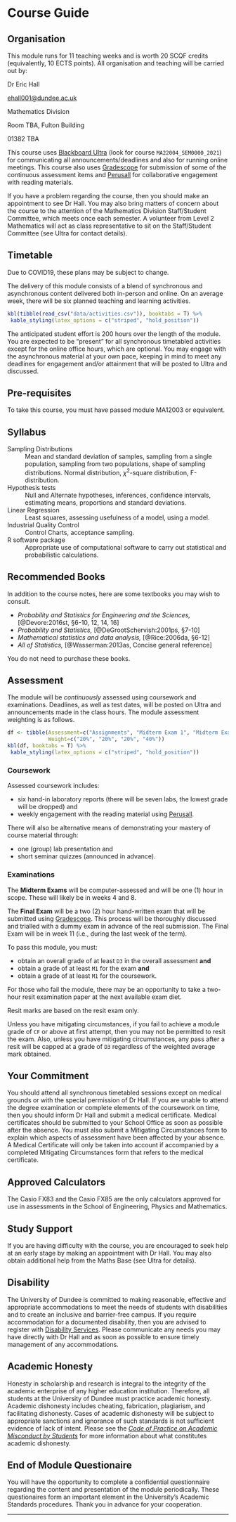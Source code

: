 # Course Guide {-#cg}

## Organisation {-#cg-organization}

This module runs for 11 teaching weeks and is worth 20 SCQF credits (equivalently, 10 ECTS points). All organisation and teaching will be carried out by:

:::{.noteblock}
Dr Eric Hall   

[ehall001@dundee.ac.uk](mailto:ehall001@dundee.ac.uk)

Mathematics Division   

Room TBA,
Fulton Building   

01382 TBA
:::

This course uses [Blackboard Ultra](my.dundee.ac.uk) (look for course `MA22004_SEM0000_2021`) for communicating all announcements/deadlines and also for running online meetings. This course also uses [Gradescope](https://www.gradescope.com/) for submission of some of the continuous assessment items and [Perusall](https://perusall.com/) for collaborative engagement with reading materials.

If you have a problem regarding the course, then you should make an appointment to see Dr Hall. You may also bring matters of concern about the course to the attention of the Mathematics Division Staff/Student Committee, which meets once each semester. A volunteer from Level 2 Mathematics will act as class representative to sit on the Staff/Student Committee (see Ultra for contact details).

## Timetable {-#cg-timetable}

::: {.importantblock} 
Due to COVID19, these plans may be subject to change. 
::: 

The delivery of this module consists of a blend of synchronous and asynchronous content delivered both in-person and online. On an average week, there will be six planned teaching and learning activities.

```r
kbl(tibble(read_csv("data/activities.csv")), booktabs = T) %>%
 kable_styling(latex_options = c("striped", "hold_position"))
```

The anticipated student effort is 200 hours over the length of the module. You are expected to be "present" for all synchronous timetabled activities except for the online office hours, which are optional. You may engage with the asynchronous material at your own pace, keeping in mind to meet any deadlines for engagement and/or attainment that will be posted to Ultra and discussed. 

## Pre-requisites {-#cg-prerecs}

To take this course, you must have passed module MA12003 or equivalent.

## Syllabus {-#cg-syllabus}

Sampling Distributions 
: Mean and standard deviation of samples, sampling from a single population, sampling from two populations, shape of sampling distributions. Normal distribution, $\chi^2$-square distribution, F-distribution.

Hypothesis tests 
: Null and Alternate hypotheses, inferences, confidence intervals, estimating means, proportions and standard deviations.

Linear Regression
: Least squares, assessing usefulness of a model, using a model.

Industrial Quality Control
: Control Charts, acceptance sampling.

R software package 
: Appropriate use of computational software to carry out statistical and probabilistic calculations.

## Recommended Books {-#cg-books}

In addition to the course notes, here are some textbooks you may wish to consult.

+ *Probability and Statistics for Engineering and the Sciences,* [@Devore:2016st, §6-10, 12, 14, 16]
+ *Probability and Statistics,* [@DeGrootSchervish:2001ps, §7-10]
+ *Mathematical statistics and data analysis,* [@Rice:2006da, §6-12]
+ *All of Statistics,* [@Wasserman:2013as, Concise general reference]

::: {.warningblock}
You do not need to purchase these books.
:::   

## Assessment {-#cg-assessment}

The module will be *continuously* assessed using coursework and examinations. Deadlines, as well as test dates, will be posted on Ultra and announcements made in the class hours. The module assessment weighting is as follows. 

```r
df <- tibble(Assessment=c("Assignments", "Midterm Exam 1", "Midterm Exam 2", "Final Exam"),
             Weight=c("20%", "20%", "20%", "40%"))
kbl(df, booktabs = T) %>%
 kable_styling(latex_options = c("striped", "hold_position"))
```

### Coursework {-#cg-assessment-coursework}

Assessed coursework includes:

- six hand-in laboratory reports (there will be seven labs, the lowest grade will be dropped) and 
- weekly engagement with the reading material using [Perusall](https://perusall.com/). 

There will also be alternative means of demonstrating your mastery of course material through:

- one (group) lab presentation and
- short seminar quizzes (announced in advance).

### Examinations {-#cg-assessment-exams}

The **Midterm Exams** will be computer-assessed and will be one (1) hour in scope. These will likely be in weeks 4 and 8. 

The **Final Exam** will be a two (2) hour hand-written exam that will be submitted using [Gradescope](https://www.gradescope.com/). This process will be thoroughly discussed and trialled with a dummy exam in advance of the real submission. The Final Exam will be in week 11 (i.e., during the last week of the term).

To pass this module, you must:

- obtain an overall grade of at least `D3` in the overall assessment **and** 
- obtain a grade of at least `M1` for the exam **and** 
- obtain a grade of at least `M1` for the coursework.

For those who fail the module, there may be an opportunity to take a two-hour resit examination paper at the next available exam diet. 

:::{.warningblock}
Resit marks are based on the resit exam only.
:::

Unless you have mitigating circumstances, if you fail to achieve a module grade of `CF` or above at first attempt, then you may not be permitted to resit the exam. Also, unless you have mitigating circumstances, any pass after a resit will be capped at a grade of `D3` regardless of the weighted average mark obtained.  

## Your Commitment {-#cg-commitment}

You should attend all synchronous timetabled sessions except on medical grounds or with the special permission of Dr Hall. If you are unable to attend the degree examination or complete elements of the coursework on time, then you should inform Dr Hall and submit a medical certificate. Medical certificates should be submitted to your School Office as soon as possible after the absence. You must also submit a Mitigating Circumstances form to explain which aspects of assessment have been affected by your absence. A Medical Certificate will only be taken into account if accompanied by a completed Mitigating Circumstances form that refers to the medical certificate.

## Approved Calculators {-#cg-calcs}

The Casio FX83 and the Casio FX85 are the only calculators approved for use in assessments in the School of Engineering, Physics and Mathematics.

## Study Support {-#cg-support}

If you are having difficulty with the course, you are encouraged to seek help at an early stage by making an appointment with Dr Hall. You may also obtain additional help from the Maths Base (see Ultra for details).

## Disability {-#cg-disability}

The University of Dundee is committed to making reasonable, effective and appropriate accommodations to meet the needs of students with disabilities and to create an inclusive and barrier-free campus. If you require accommodation for a documented disability, then you are advised to register with [Disability Services](https://www.dundee.ac.uk/disabilityservices/). Please communicate any needs you may have directly with Dr Hall and as soon as possible to ensure timely management of any accommodations. 

## Academic Honesty {-#cg-honesty}

Honesty in scholarship and research is integral to the integrity of the academic enterprise of any higher education institution. Therefore, all students at the University of Dundee must practice academic honesty. Academic dishonesty includes cheating, fabrication, plagiarism, and facilitating dishonesty. Cases of academic dishonesty will be subject to appropriate sanctions and ignorance of such standards is not sufficient evidence of lack of intent. Please see the [*Code of Practice on Academic Misconduct by Students*](https://www.dundee.ac.uk/qf/documents/details/academic-misconduct.php) for more information about what constitutes academic dishonesty.

## End of Module Questionaire {-#cg-questionaire}

You will have the opportunity to complete a confidential questionnaire regarding the content and presentation of the module periodically. These questionaires form an important element in the University's Academic Standards procedures. Thank you in advance for your cooperation. 

***